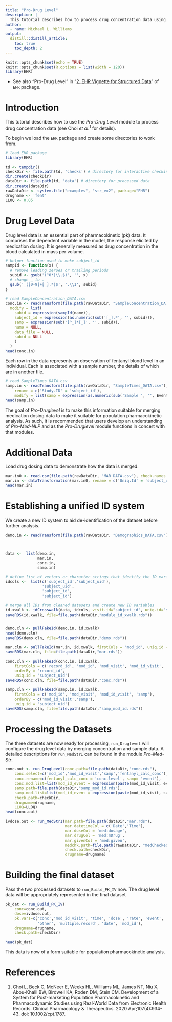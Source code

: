 ```yaml
---
title: "Pro-Drug Level"
description: |
  This tutorial describes how to process drug concentration data using *Pro-Drug Level* module in the system.
author:
  - name: Michael L. Williams
output:
  distill::distill_article:
    toc: true
    toc_depth: 2
---
```


```r
knitr::opts_chunk$set(echo = TRUE)
knitr::opts_chunk$set(R.options = list(width = 120))
library(EHR)
```

* See also "Pro-Drug Level" in "[2. EHR Vignette for Structured Data](https://cran.r-project.org/web/packages/EHR/vignettes/ehr_vignette_02_str.html)" of `EHR` package.

# Introduction

This tutorial describes how to use the *Pro-Drug Level* module to process drug concentration data (see Choi *et al.*$^{1}$ for details).

To begin we load the `EHR` package and create some directories to work from. 

```r
# load EHR package
library(EHR)

td <- tempdir()
checkDir <- file.path(td, 'checks') # directory for interactive checking
dir.create(checkDir)
dataDir <- file.path(td, 'data') # directory for processed data
dir.create(dataDir)
rawDataDir <- system.file("examples", "str_ex2", package="EHR")
drugname <- 'fent'
LLOQ <- 0.05
```



# Drug Level Data

Drug level data is an essential part of pharmacokinetic (pk) data.  It comprises the dependent variable in the model, the response elicited by medication dosing.  It is generally measured as drug concentration in the blood calculated in mass per volume.

```r
# helper function used to make subject_id
sampId <- function(x) {
  # remove leading zeroes or trailing periods
  subid <- gsub('(^0*|\\.$)', '', x)
  # change _ to .
  gsub('_([0-9]+[_].*)$', '.\\1', subid)
}

# read SampleConcentration_DATA.csv
conc.in <- readTransform(file.path(rawDataDir, "SampleConcentration_DATA.csv"),
  modify = list(
    subid = expression(sampId(name)),
    subject_id = expression(as.numeric(sub('[_].*', '', subid))),
    samp = expression(sub('[^_]*[_]', '', subid)),
    name = NULL,
    data_file = NULL,
    subid = NULL
    )
  )
head(conc.in)
```

Each row in the data represents an observation of fentanyl blood level in an individual.  Each is associated with a sample number, the details of which are in another file.

```r
# read SampleTimes_DATA.csv
samp.in <- readTransform(file.path(rawDataDir, "SampleTimes_DATA.csv"),
    rename = c('Study.ID' = 'subject_id'),
    modify = list(samp = expression(as.numeric(sub('Sample ', '', Event.Name)))))
head(samp.in)
```

The goal of *Pro-Druglevel* is to make this information suitable for merging medication dosing data to make it suitable for population pharmacokinetic analysis. As such, it is recommended that users develop an understanding of *Pro-Med-NLP* and as the *Pro-Druglevel* module functions in concert with that modules.

# Additional Data

Load drug dosing data to demonstrate how the data is merged.

```r
mar.in0 <- read.csv(file.path(rawDataDir, "MAR_DATA.csv"), check.names = FALSE)
mar.in <- dataTransformation(mar.in0, rename = c('Uniq.Id' = 'subject_uid'))
head(mar.in)
```

# Establishing a unified ID system

We create a new ID system to aid de-identification of the dataset before further analysis.

```r
demo.in <- readTransform(file.path(rawDataDir, "Demographics_DATA.csv"))



data <-  list(demo.in,
              mar.in,
              conc.in,
              samp.in)

# define list of vectors or character strings that identify the ID variables
idcols <-  list(c('subject_id','subject_uid'),
                'subject_uid',
                'subject_id',
                'subject_id')

# merge all IDs from cleaned datasets and create new ID variables
id.xwalk <- idCrosswalk(data, idcols, visit.id="subject_id", uniq.id="subject_uid")
saveRDS(id.xwalk, file=file.path(dataDir,"module_id_xwalk.rds"))


demo.cln <- pullFakeId(demo.in, id.xwalk)
head(demo.cln)
saveRDS(demo.cln, file=file.path(dataDir,"demo.rds"))

mar.cln <- pullFakeId(mar.in, id.xwalk, firstCols = 'mod_id', uniq.id = 'subject_uid')
saveRDS(mar.cln, file=file.path(dataDir,"mar.rds"))

conc.cln <- pullFakeId(conc.in, id.xwalk,
    firstCols = c('record_id', 'mod_id', 'mod_visit', 'mod_id_visit', 'samp'),
    orderBy = 'record_id',
    uniq.id = 'subject_uid')
saveRDS(conc.cln, file=file.path(dataDir,"conc.rds"))

samp.cln <- pullFakeId(samp.in, id.xwalk,
    firstCols = c('mod_id', 'mod_visit', 'mod_id_visit', 'samp'), 
    orderBy = c('mod_id_visit','samp'),
    uniq.id = 'subject_uid')
saveRDS(samp.cln, file=file.path(dataDir,"samp_mod_id.rds"))
```

# Processing the Datasets

The three datasets are now ready for processing, `run_Druglevel` will configure the drug level data by merging concentration and sample data.  A detailed descriptions for `run_MedStrI` can be found in the module *Pro-Med-Str*.

```r
conc.out <- run_DrugLevel(conc.path=file.path(dataDir,"conc.rds"),
    conc.select=c('mod_id','mod_id_visit','samp','fentanyl_calc_conc'),
    conc.rename=c(fentanyl_calc_conc = 'conc.level', samp= 'event'),
    conc.mod.list=list(mod_id_event = expression(paste(mod_id_visit, event, sep = '_'))),
    samp.path=file.path(dataDir,"samp_mod_id.rds"),
    samp.mod.list=list(mod_id_event = expression(paste(mod_id_visit, samp, sep = '_'))),
    check.path=checkDir,
    drugname=drugname,
    LLOQ=LLOQ)
head(conc.out)
```

```r
ivdose.out <- run_MedStrI(mar.path=file.path(dataDir,"mar.rds"),
                          mar.datetimeCol = c('Date','Time'),
                          mar.doseCol = 'med:dosage',
                          mar.drugCol = 'med:mDrug',
                          mar.givenCol = 'med:given',
                          medchk.path=file.path(rawDataDir, "medChecked-fent.csv"),
                          check.path=checkDir,
                          drugname=drugname)
```

# Building the final dataset

Pass the two processed datasets to `run_Build_PK_IV` now.  The drug level data will be appropriately represented in the final dataset

```r
pk_dat <- run_Build_PK_IV(
    conc=conc.out,
    dose=ivdose.out,
    pk.vars=c('conc','mod_id_visit', 'time', 'dose', 'rate', 'event',
              'other', 'multiple.record', 'date', 'mod_id'),
    drugname=drugname,
    check.path=checkDir)

head(pk_dat)
```

This data is now of a form suitable for population pharmacokinetic analysis.

# References
1. Choi L, Beck C, McNeer E, Weeks HL, Williams ML, James NT, Niu X, Abou-Khalil BW, Birdwell KA, Roden DM, Stein CM. Development of a System for Post-marketing Population Pharmacokinetic and Pharmacodynamic Studies using Real-World Data from Electronic Health Records. Clinical Pharmacology & Therapeutics. 2020 Apr;107(4):934-43. doi: 10.1002/cpt.1787.

